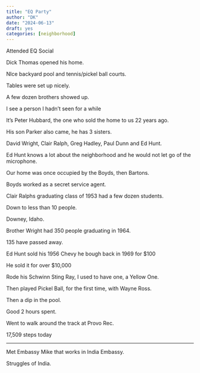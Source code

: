 ```yaml
---
title: "EQ Party"
author: "DK"
date: "2024-06-13"
draft: yes
categories: [neighborhood]
---
```


Attended EQ Social

Dick Thomas opened his home.

NIce backyard pool and tennis/pickel ball courts.

Tables were set up nicely.

A few dozen brothers showed up.

I see a person I hadn't seen for a while

It's Peter Hubbard, the one who sold the home to us 22 years ago.

His son Parker also came, he has 3 sisters.

David Wright, Clair Ralph, Greg Hadley, Paul Dunn and Ed Hunt.

Ed Hunt knows a lot about the neighborhood and he would not let go of the microphone.

Our home was once occupied by the Boyds, then Bartons.

Boyds worked as a secret service agent.

Clair Ralphs graduating class of 1953 had a few dozen students.

Down to less than 10 people.

Downey, Idaho.

Brother Wright had 350 people graduating in 1964.

135 have passed away.

Ed Hunt sold his 1956 Chevy he bough back in 1969 for \$100

He sold it for over \$10,000

Rode his Schwinn Sting Ray, I used to have one, a Yellow One.

Then played Pickel Ball, for the first time, with Wayne Ross.

Then a dip in the pool.

Good 2 hours spent.

Went to walk around the track at Provo Rec.

17,509 steps today

---

Met Embassy Mike that works in India Embassy.

Struggles of India.

